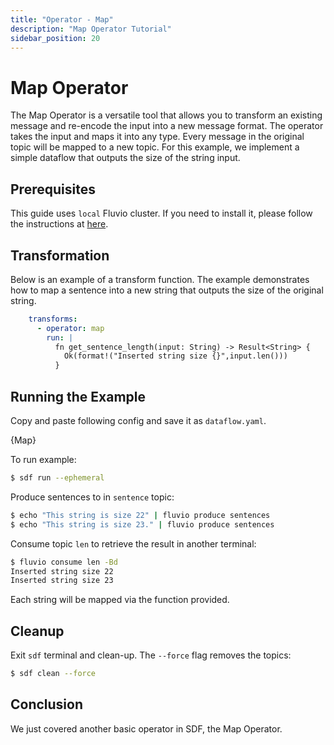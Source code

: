 ```yaml
---
title: "Operator - Map"
description: "Map Operator Tutorial"
sidebar_position: 20
---
```


# Map Operator

The Map Operator is a versatile tool that allows you to transform an existing message and re-encode the input into a new message format.  The operator takes the input and maps it into any type. Every message in the original topic will be mapped to a new topic. For this example, we implement a simple dataflow that outputs the size of the string input. 

## Prerequisites

This guide uses `local` Fluvio cluster. If you need to install it, please follow the instructions at [here][installation].

## Transformation

Below is an example of a transform function. The example demonstrates how to map a sentence into a new string that outputs the size of the original string.

```YAML
    transforms:
      - operator: map 
        run: |
          fn get_sentence_length(input: String) -> Result<String> {
            Ok(format!("Inserted string size {}",input.len()))
          }
```

## Running the Example

Copy and paste following config and save it as `dataflow.yaml`.


<CodeBlock language="yaml">{Map}</CodeBlock>

To run example:
```bash copy="cmd"
$ sdf run --ephemeral
```

Produce sentences to in `sentence` topic:

```bash copy="cmd"
$ echo "This string is size 22" | fluvio produce sentences
$ echo "This string is size 23." | fluvio produce sentences
```

Consume topic `len` to retrieve the result in another terminal:

```bash copy="cmd"
$ fluvio consume len -Bd
Inserted string size 22
Inserted string size 23
```

Each string will be mapped via the function provided.


## Cleanup

Exit `sdf` terminal and clean-up. The `--force` flag removes the topics:

```bash copy="cmd"
$ sdf clean --force
```


## Conclusion

We just covered another basic operator in SDF, the Map Operator. 

[installation]: /docs/fluvio/quickstart#install-fluvio
